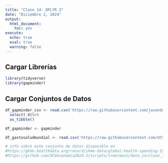```yaml
---
title: "Clase 14- DPLYR 3"
date: "Diciembre 2, 2024"
output:
  html_document:
    toc: yes
execute:
  echo: true
  eval: true
  warning: false
---
```

## Cargar Librerías
```r
library(tidyverse)
library(gapminder)

```


## Cargar Conjuntos de Datos
```r
df_gapminder_csv <- read.csv('https://raw.githubusercontent.com/javendaXgh/datos/refs/heads/master/gapminder.csv')%>%
  select(-X)%>%
  as_tibble()

df_gapminder <- gapminder

df_gastosaludmundial <- read.csv('https://raw.githubusercontent.com/UCVeconomia2024-2/scripts/refs/heads/main/data_in/clase_12/IHME/IHME_HEALTH_SPENDING_1995_2021/IHME_HEALTH_SPENDING_1995_2021_Y2024M07D23.CSV')

# info sobre este conjunto de datos disponible en
#https://ghdx.healthdata.org/record/ihme-data/global-health-spending-1995-2021
#https://github.com/UCVeconomia2024-2/scripts/tree/main/data_in/clase_12/IHME

```


